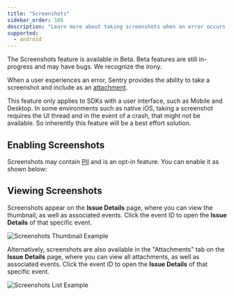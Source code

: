 ```yaml
---
title: "Screenshots"
sidebar_order: 106
description: "Learn more about taking screenshots when an error occurs. Sentry pairs the screenshot with the original event, giving you additional insight into issues."
supported:
  - android
---
```


<Note>

The Screenshots feature is available in Beta. Beta features are still in-progress and may have bugs. We recognize the irony.

</Note>

When a user experiences an error, Sentry provides the ability to take a screenshot and include as an [attachment](/platforms/android/enriching-events/attachments/).

This feature only applies to SDKs with a user interface, such as Mobile and Desktop. In some environments such as native iOS, taking a screenshot requires the UI thread and in the event of a crash, that might not be available. So inherently this feature will be a best effort solution.

## Enabling Screenshots

Screenshots may contain [PII](/platforms/android/data-management/sensitive-data/) and is an opt-in feature. You can enable it as shown below:

<PlatformContent includePath="enriching-events/attach-screenshots" />

## Viewing Screenshots

Screenshots appear on the **Issue Details** page, where you can view the thumbnail, as well as associated events. Click the event ID to open the **Issue Details** of that specific event.

![Screenshots Thumbnail Example](screenshots/screenshot-thumbnail.png)

Alternatively, screenshots are also available in the "Attachments" tab on the **Issue Details** page, where you can view all attachments, as well as associated events. Click the event ID to open the **Issue Details** of that specific event.

![Screenshots List Example](screenshots/screenshot-list-example.png)
